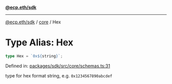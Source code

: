 [**@ecp.eth/sdk**](../../index.mdx)

***

[@ecp.eth/sdk](/sdk-reference/index.mdx) / [core](/sdk-reference/core/index.mdx) / Hex

# Type Alias: Hex

```ts
type Hex = `0x${string}`;
```

Defined in: [packages/sdk/src/core/schemas.ts:31](https://github.com/ecp-eth/comments-monorepo/blob/main/packages/sdk/src/core/schemas.ts#L31)

type for hex format string, e.g. `0x1234567890abcdef`
